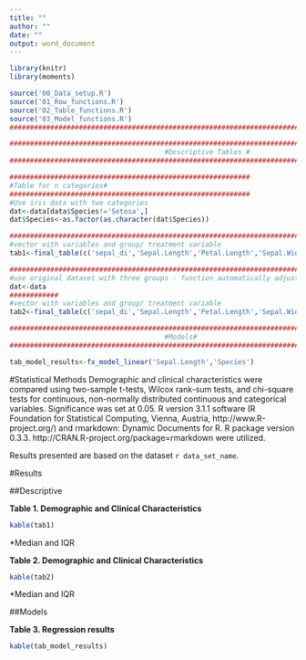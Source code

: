 ```yaml
---
title: ""
author: ""
date: ""
output: word_document
---
```


 
```r
library(knitr)
library(moments)

source('00_Data_setup.R')
source('01_Row_functions.R')
source('02_Table_functions.R')
source('03_Model_functions.R')
####################################################################################################

####################################################################################################
                                      #Descriptive Tables #
####################################################################################################

###########################################################
#Table for n categories#
###########################################################
#Use iris data with two categories
dat<-data[data$Species!='Setosa',]
dat$Species<-as.factor(as.character(dat$Species))

################################################################################################
#vector with variables and group/ treatment variable
tab1<-final_table(c('sepal_di','Sepal.Length','Petal.Length','Sepal.Width','Petal.Width'),dat$Species)

################################################################################################
#use original dataset with three groups - function automatically adjusts to # of groups
dat<-data
############
#vector with variables and group/ treatment variable
tab2<-final_table(c('sepal_di','Sepal.Length','Petal.Length','Sepal.Width','Petal.Width'),dat$Species)

####################################################################################################
                                      #Models#
####################################################################################################

tab_model_results<-fx_model_linear('Sepal.Length','Species')

```

#Statistical Methods
Demographic and clinical characteristics were compared using two-sample t-tests, Wilcox rank-sum tests, and chi-square tests for continuous, non-normally distributed continuous and categorical variables.  Significance was set at 0.05. R version 3.1.1 software (R Foundation for Statistical Computing, Vienna, Austria, http://www.R-project.org/) and rmarkdown: Dynamic Documents for R. R package version 0.3.3. http://CRAN.R-project.org/package=rmarkdown were utilized.

Results presented are based on the dataset `r data_set_name`.     

#Results

##Descriptive

**Table 1. Demographic and Clinical Characteristics**
```r
kable(tab1)
```
*Median and IQR


**Table 2.  Demographic and Clinical Characteristics**
```r
kable(tab2)
```

*Median and IQR

##Models

**Table 3. Regression results**
```r
kable(tab_model_results)
```

